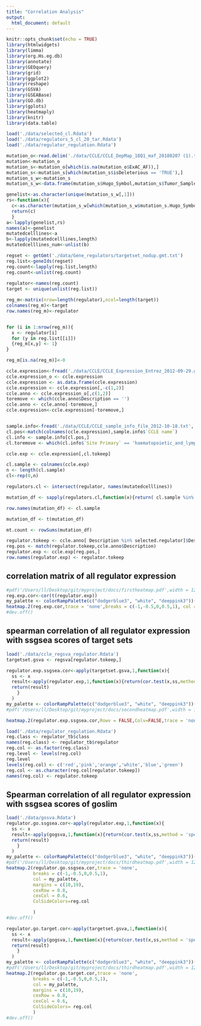 ---
title: "Correlation Analysis"
output:
  html_document: default
---
```{r setup, include=FALSE}
knitr::opts_chunk$set(echo = TRUE)
library(htmlwidgets)
library(limma)
library(org.Hs.eg.db)
library(annotate)
library(GEOquery)
library(grid)
library(ggplot2)
library(reshape)
library(GSVA)
library(GSEABase)
library(GO.db)
library(gplots)
library(heatmaply)
library(knitr)
library(data.table)
```

```{r load data}
load('./data/selected_cl.Rdata')
load('./data/regulators_5_cl_20_tar.Rdata')
load('./data/regulator_regulation.Rdata')
```

```{r input, include=FALSE}
mutation_o<-read.delim('./data/CCLE/CCLE_DepMap_18Q1_maf_20180207 (1).txt')
mutation<-mutation_o
mutation_s<-mutation_o[which(is.na(mutation_o$ExAC_AF)),]
mutation_s<-mutation_s[which(mutation_s$isDeleterious == 'TRUE'),]
mutation_s_w<-mutation_s
mutation_s_w<-data.frame(mutation_s$Hugo_Symbol,mutation_s$Tumor_Sample_Barcode)

genelist<-as.character(unique(mutation_s_w[,1]))
rs<-function(x){
  c<-as.character(mutation_s_w[which(mutation_s_w$mutation_s.Hugo_Symbol==x),2])
  return(c)
  }
a<-lapply(genelist,rs)
names(a)<-genelist
mutatedcelllines<-a
b<-lapply(mutatedcelllines,length)
mutatedcelllines_num<-unlist(b)

regset <- getGmt('./data/Gene_regulators/targetset_nodup.gmt.txt')
reg.list<-geneIds(regset)
reg.count<-lapply(reg.list,length)
reg.count<-unlist(reg.count)
  
regulator<-names(reg.count)
target <- unique(unlist(reg.list))

reg_m<-matrix(nrow=length(regulator),ncol=length(target))
colnames(reg_m)<-target
row.names(reg_m)<-regulator


for (i in 1:nrow(reg_m)){
  x <- regulator[i]
  for (y in reg.list[[i]])
  {reg_m[x,y] <- 1}
}

reg_m[is.na(reg_m)]<-0

```

```{r cl}
ccle.expression<-fread('./data/CCLE/CCLE_Expression_Entrez_2012-09-29.gct',skip = 2, sep = '\t')
ccle.expression_o <- ccle.expression
ccle.expression <- as.data.frame(ccle.expression)
ccle.expression <- ccle.expression[,-c(1,2)]
ccle.anno <- ccle.expression_o[,c(1,2)]
toremove <- which(ccle.anno$Description == '')
ccle.anno <- ccle.anno[-toremove,]
ccle.expression<-ccle.expression[-toremove,]


sample.info<-fread('./data/CCLE/CCLE_sample_info_file_2012-10-18.txt', sep = '\t')
cl.pos<-match(colnames(ccle.expression),sample.info$`CCLE name`)
cl.info <- sample.info[cl.pos,]
cl.toremove <- which(cl.info$`Site Primary` == 'haematopoietic_and_lymphoid_tissue')

ccle.exp <- ccle.expression[,cl.tokeep]

cl.sample <- colnames(ccle.exp)
n <- length(cl.sample)
cl<-rep(0,n)

regulators.cl <- intersect(regulator, names(mutatedcelllines))

mutation_df <- sapply(regulators.cl,function(x){return( cl.sample %in% mutatedcelllines[[x]])})

row.names(mutation_df) <- cl.sample

mutation_df <- t(mutation_df)

mt.count <- rowSums(mutation_df)
```

```{r regulator expression}
regulator.tokeep <- ccle.anno[ Description %in% selected.regulator]$Description
reg.pos <- match(regulator.tokeep,ccle.anno$Description)
regulator.exp <- ccle.exp[reg.pos,]
row.names(regulator.exp) <- regulator.tokeep
```

## correlation matrix of all regulator expression 

```{r cor0, fig.height = 10, fig.width= 10,echo=FALSE,warning=FALSE,include=FALSE}
#pdf('/Users/ll/Desktop/git/myproject/docs/firstheatmap.pdf',width = 12,height = 12) 
reg.exp.cor<-cor(t(regulator.exp))
my_palette <- colorRampPalette(c("dodgerblue3", "white", "deeppink3"))(n = 4)
heatmap.2(reg.exp.cor,trace = 'none',breaks = c(-1,-0.5,0,0.5,1), col = my_palette,cexRow = 0.65,cexCol = 0.65,keysize = 0.6,main = 'regulator expression correlation')
#dev.off()
```
## spearman correlation of all regulator expression with ssgsea scores of target sets

```{r cor2,fig.height = 7, fig.width= 7,echo = FALSE,warning=FALSE}
load('./data/ccle_regsva_regulator.Rdata')
targetset.gsva <- regsva[regulator.tokeep,]

regulator.exp.ssgsea.cor<-apply(targetset.gsva,1,function(x){
  ss <- x
  result<-apply(regulator.exp,1,function(x){return(cor.test(x,ss,method = 'spearman')$estimate)})
  return(result)
    }
  )
my_palette <- colorRampPalette(c("dodgerblue3", "white", "deeppink3"))(n = 4)
#pdf('/Users/ll/Desktop/git/myproject/docs/secondheatmap.pdf',width = 12,height = 12) 

heatmap.2(regulator.exp.ssgsea.cor,Rowv = FALSE,Colv=FALSE,trace = 'none',breaks = c(-1,-0.5,0,0.5,1),col = my_palette,main = 'regulator expression \n correlation with target set ssgsea',cexRow = 0.35,cexCol = 0.35)


```
```{r load classification}
load('./data/regulator_regulation.Rdata')
reg.class <- regulator_tb$class
names(reg.class) <- regulator_tb$regulator
reg.col <- as.factor(reg.class)
reg.level <- levels(reg.col) 
reg.level
levels(reg.col) <- c('red','pink','orange','white','blue','green')
reg.col <- as.character(reg.col[regulator.tokeep])
names(reg.col) <- regulator.tokeep
```

## Spearman correlation of all regulator expression with ssgsea scores of goslim
```{r cor3,fig.height = 12, fig.width= 12,echo = FALSE,warning=FALSE}
load('./data/gosva.Rdata')
regulator.go.ssgsea.cor<-apply(regulator.exp,1,function(x){
  ss <- x
  result<-apply(gogsva,1,function(x){return(cor.test(x,ss,method = 'spearman')$estimate)})
  return(result)
    }
  )
my_palette <- colorRampPalette(c("dodgerblue3", "white", "deeppink3"))(n = 4)
#pdf('/Users/ll/Desktop/git/myproject/docs/thirdheatmap.pdf',width = 12,height = 12) 
heatmap.2(regulator.go.ssgsea.cor,trace = 'none',
          breaks = c(-1,-0.5,0,0.5,1), 
          col = my_palette,
          margins = c(10,19),
          cexRow = 0.8,
          cexCol = 0.6,
          ColSideColors=reg.col

          )
#dev.off()
```


```{r cor4,fig.height = 12, fig.width= 12,echo = FALSE,warning=FALSE}

regulator.go.target.cor<-apply(targetset.gsva,1,function(x){
  ss <- x
  result<-apply(gogsva,1,function(x){return(cor.test(x,ss,method = 'spearman')$estimate)})
  return(result)
    }
  )
my_palette <- colorRampPalette(c("dodgerblue3", "white", "deeppink3"))(n = 4)
#pdf('/Users/ll/Desktop/git/myproject/docs/thirdheatmap.pdf',width = 12,height = 12) 
heatmap.2(regulator.go.target.cor,trace = 'none',
          breaks = c(-1,-0.5,0,0.5,1), 
          col = my_palette,
          margins = c(10,19),
          cexRow = 0.8,
          cexCol = 0.6,
          ColSideColors= reg.col
          )
#dev.off()
```



